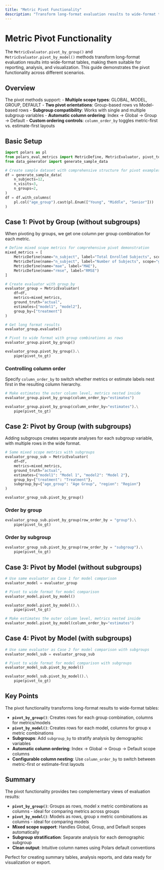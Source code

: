 ```yaml
---
title: "Metric Pivot Functionality"
description: "Transform long-format evaluation results to wide-format tables"
---
```


# Metric Pivot Functionality

The `MetricEvaluator.pivot_by_group()` and `MetricEvaluator.pivot_by_model()` methods transform long-format evaluation results into wide-format tables, making them suitable for reporting, analysis, and visualization. This guide demonstrates the pivot functionality across different scenarios.

## Overview

The pivot methods support:
- **Multiple scope types**: GLOBAL, MODEL, GROUP, DEFAULT
- **Two pivot orientations**: Group-based rows vs Model-based rows
- **Subgroup compatibility**: Works with single and multiple subgroup variables
- **Automatic column ordering**: Index -> Global -> Group -> Default
- **Custom ordering controls**: `column_order_by` toggles metric-first vs. estimate-first layouts

## Basic Setup

```python
import polars as pl
from polars_eval_metrics import MetricDefine, MetricEvaluator, pivot_to_gt
from data_generator import generate_sample_data

# Create sample dataset with comprehensive structure for pivot examples
df = generate_sample_data(
    n_subjects=12,
    n_visits=3,
    n_groups=2,
)
df = df.with_columns(
    pl.col("age_group").cast(pl.Enum(["Young", "Middle", "Senior"]))
)
```

## Case 1: Pivot by Group (without subgroups)

When pivoting by groups, we get one column per group combination for each metric.

```python
# Define mixed scope metrics for comprehensive pivot demonstration
mixed_metrics = [
    MetricDefine(name="n_subject", label="Total Enrolled Subjects", scope="global"),
    MetricDefine(name="n_subject", label="Number of Subjects", scope="group"),
    MetricDefine(name="mae", label="MAE"),
    MetricDefine(name="rmse", label="RMSE")
]

# Create evaluator with group_by
evaluator_group = MetricEvaluator(
    df=df,
    metrics=mixed_metrics,
    ground_truth="actual",
    estimates=["model1", "model2"],
    group_by=["treatment"]
)

# Get long format results
evaluator_group.evaluate()
```

```python
# Pivot to wide format with group combinations as rows
evaluator_group.pivot_by_group()
```

```python
evaluator_group.pivot_by_group().\
    pipe(pivot_to_gt)
```

### Controlling column order

Specify `column_order_by` to switch whether metrics or estimate labels nest first
in the resulting column hierarchy.

```python
# Make estimates the outer column level, metrics nested inside
evaluator_group.pivot_by_group(column_order_by="estimates")
```

```python
evaluator_group.pivot_by_group(column_order_by="estimates").\
    pipe(pivot_to_gt)
```

## Case 2: Pivot by Group (with subgroups)

Adding subgroups creates separate analyses for each subgroup variable, with multiple rows in the wide format.

```python
# Same mixed scope metrics with subgroups
evaluator_group_sub = MetricEvaluator(
    df=df,
    metrics=mixed_metrics,
    ground_truth="actual",
    estimates={"model1": "Model 1", "model2": "Model 2"},
    group_by={"treatment": "Treatment"},
    subgroup_by={"age_group": "Age Group", "region": "Region"}
)

evaluator_group_sub.pivot_by_group()
```

### Order by group

```python
evaluator_group_sub.pivot_by_group(row_order_by = "group").\
    pipe(pivot_to_gt)
```

### Order by subgroup 

```python
evaluator_group_sub.pivot_by_group(row_order_by = "subgroup").\
    pipe(pivot_to_gt)
```

## Case 3: Pivot by Model (without subgroups)

```python
# Use same evaluator as Case 1 for model comparison
evaluator_model = evaluator_group

# Pivot to wide format for model comparison
evaluator_model.pivot_by_model()
```

```python
evaluator_model.pivot_by_model().\
    pipe(pivot_to_gt)
```

```python
# Make estimates the outer column level, metrics nested inside
evaluator_model.pivot_by_model(column_order_by="estimates")
```

## Case 4: Pivot by Model (with subgroups)

```python
# Use same evaluator as Case 2 for model comparison with subgroups
evaluator_model_sub = evaluator_group_sub

# Pivot to wide format for model comparison with subgroups
evaluator_model_sub.pivot_by_model()
```

```python
evaluator_model_sub.pivot_by_model().\
    pipe(pivot_to_gt)
```

## Key Points

The pivot functionality transforms long-format results to wide-format tables:

- **`pivot_by_group()`**: Creates rows for each group combination, columns for metrics/models
- **`pivot_by_model()`**: Creates rows for each model, columns for group x metric combinations
- **Subgroups**: Add `subgroup_by` to stratify analysis by demographic variables
- **Automatic column ordering**: Index -> Global -> Group -> Default scope columns
- **Configurable column nesting**: Use `column_order_by` to switch between metric-first or
  estimate-first layouts

## Summary

The pivot functionality provides two complementary views of evaluation results:

- **`pivot_by_group()`**: Groups as rows, model x metric combinations as columns - ideal for comparing metrics across groups
- **`pivot_by_model()`**: Models as rows, group x metric combinations as columns - ideal for comparing models
- **Mixed scope support**: Handles Global, Group, and Default scopes automatically
- **Subgroup stratification**: Separate analysis for each demographic subgroup
- **Clean output**: Intuitive column names using Polars default conventions

Perfect for creating summary tables, analysis reports, and data ready for visualization or export.
